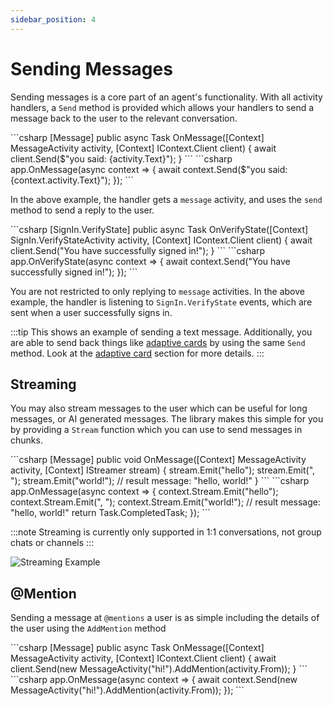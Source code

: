 ```yaml
---
sidebar_position: 4
---
```



# Sending Messages

Sending messages is a core part of an agent's functionality. With all activity handlers, a `Send` method is provided which allows your handlers to send a message back to the user to the relevant conversation. 

<Tabs>
  <TabItem label="Controller" value="controller" default>
    ```csharp 
    [Message]
    public async Task OnMessage([Context] MessageActivity activity, [Context] IContext.Client client)
    {
        await client.Send($"you said: {activity.Text}");
    }
    ```
  </TabItem>
  <TabItem label="Minimal" value="minimal">
    ```csharp 
    app.OnMessage(async context =>
    {
        await context.Send($"you said: {context.activity.Text}");
    });
    ```
  </TabItem>
</Tabs>

In the above example, the handler gets a `message` activity, and uses the `send` method to send a reply to the user.

<Tabs>
  <TabItem label="Controller" value="controller" default>
    ```csharp 
    [SignIn.VerifyState]
    public async Task OnVerifyState([Context] SignIn.VerifyStateActivity activity, [Context] IContext.Client client)
    {
        await client.Send("You have successfully signed in!");
    }
    ```
  </TabItem>
  <TabItem label="Minimal" value="minimal">
    ```csharp 
    app.OnVerifyState(async context =>
    {
        await context.Send("You have successfully signed in!");
    });
    ```
  </TabItem>
</Tabs>

You are not restricted to only replying to `message` activities. In the above example, the handler is listening to `SignIn.VerifyState` events, which are sent when a user successfully signs in. 

:::tip
This shows an example of sending a text message. Additionally, you are able to send back things like [adaptive cards](../../in-depth-guides/adaptive-cards) by using the same `Send` method. Look at the [adaptive card](../../in-depth-guides/adaptive-cards) section for more details.
:::

## Streaming

You may also stream messages to the user which can be useful for long messages, or AI generated messages. The library makes this simple for you by providing a `Stream` function which you can use to send messages in chunks. 

<Tabs>
  <TabItem label="Controller" value="controller" default>
    ```csharp 
    [Message]
    public void OnMessage([Context] MessageActivity activity, [Context] IStreamer stream)
    {
        stream.Emit("hello");
        stream.Emit(", ");
        stream.Emit("world!");
        // result message: "hello, world!"
    }
    ```
  </TabItem>
  <TabItem label="Minimal" value="minimal">
    ```csharp 
    app.OnMessage(async context =>
    {
        context.Stream.Emit("hello");
        context.Stream.Emit(", ");
        context.Stream.Emit("world!");
        // result message: "hello, world!"
        return Task.CompletedTask;
    });
    ```
  </TabItem>
</Tabs>

:::note
Streaming is currently only supported in 1:1 conversations, not group chats or channels
:::

![Streaming Example](/screenshots/streaming-chat.gif)

## @Mention

Sending a message at `@mentions` a user is as simple including the details of the user using the `AddMention` method

<Tabs>
  <TabItem label="Controller" value="controller" default>
    ```csharp 
    [Message]
    public async Task OnMessage([Context] MessageActivity activity, [Context] IContext.Client client)
    {
        await client.Send(new MessageActivity("hi!").AddMention(activity.From));
    }
    ```
  </TabItem>
  <TabItem label="Minimal" value="minimal">
    ```csharp 
    app.OnMessage(async context =>
    {
        await context.Send(new MessageActivity("hi!").AddMention(activity.From));
    });
    ```
  </TabItem>
</Tabs>
